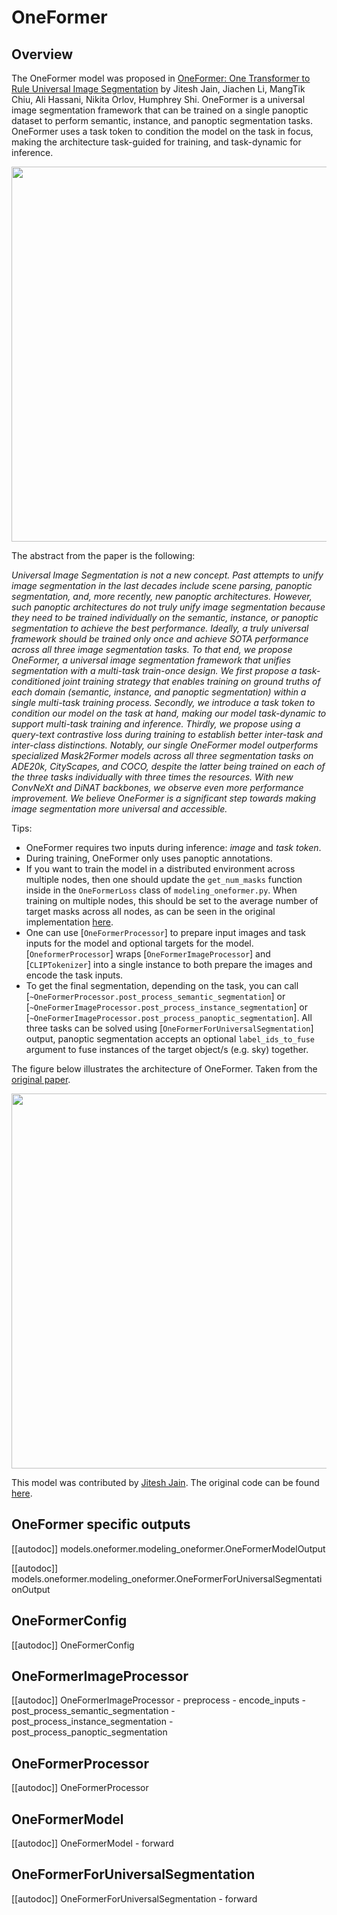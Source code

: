 <!--Copyright 2022 The HuggingFace Team. All rights reserved.

Licensed under the Apache License, Version 2.0 (the "License"); you may not use this file except in compliance with
the License. You may obtain a copy of the License at

http://www.apache.org/licenses/LICENSE-2.0

Unless required by applicable law or agreed to in writing, software distributed under the License is distributed on
an "AS IS" BASIS, WITHOUT WARRANTIES OR CONDITIONS OF ANY KIND, either express or implied. See the License for the
specific language governing permissions and limitations under the License.
-->

# OneFormer

## Overview

The OneFormer model was proposed in [OneFormer: One Transformer to Rule Universal Image Segmentation](https://arxiv.org/abs/2211.06220) by Jitesh Jain, Jiachen Li, MangTik Chiu, Ali Hassani, Nikita Orlov, Humphrey Shi. OneFormer is a universal image segmentation framework that can be trained on a single panoptic dataset to perform semantic, instance, and panoptic segmentation tasks. OneFormer uses a task token to condition the model on the task in focus, making the architecture task-guided for training, and task-dynamic for inference.

<img width="600" src="https://huggingface.co/datasets/huggingface/documentation-images/resolve/main/oneformer_teaser.png"/>

The abstract from the paper is the following:

*Universal Image Segmentation is not a new concept. Past attempts to unify image segmentation in the last decades include scene parsing, panoptic segmentation, and, more recently, new panoptic architectures. However, such panoptic architectures do not truly unify image segmentation because they need to be trained individually on the semantic, instance, or panoptic segmentation to achieve the best performance. Ideally, a truly universal framework should be trained only once and achieve SOTA performance across all three image segmentation tasks. To that end, we propose OneFormer, a universal image segmentation framework that unifies segmentation with a multi-task train-once design. We first propose a task-conditioned joint training strategy that enables training on ground truths of each domain (semantic, instance, and panoptic segmentation) within a single multi-task training process. Secondly, we introduce a task token to condition our model on the task at hand, making our model task-dynamic to support multi-task training and inference. Thirdly, we propose using a query-text contrastive loss during training to establish better inter-task and inter-class distinctions. Notably, our single OneFormer model outperforms specialized Mask2Former models across all three segmentation tasks on ADE20k, CityScapes, and COCO, despite the latter being trained on each of the three tasks individually with three times the resources. With new ConvNeXt and DiNAT backbones, we observe even more performance improvement. We believe OneFormer is a significant step towards making image segmentation more universal and accessible.*

Tips:
-  OneFormer requires two inputs during inference: *image* and *task token*. 
- During training, OneFormer only uses panoptic annotations.
- If you want to train the model in a distributed environment across multiple nodes, then one should update the
  `get_num_masks` function inside in the `OneFormerLoss` class of `modeling_oneformer.py`. When training on multiple nodes, this should be
  set to the average number of target masks across all nodes, as can be seen in the original implementation [here](https://github.com/SHI-Labs/OneFormer/blob/33ebb56ed34f970a30ae103e786c0cb64c653d9a/oneformer/modeling/criterion.py#L287).
- One can use [`OneFormerProcessor`] to prepare input images and task inputs for the model and optional targets for the model. [`OneformerProcessor`] wraps [`OneFormerImageProcessor`] and [`CLIPTokenizer`] into a single instance to both prepare the images and encode the task inputs.
- To get the final segmentation, depending on the task, you can call [`~OneFormerProcessor.post_process_semantic_segmentation`] or [`~OneFormerImageProcessor.post_process_instance_segmentation`] or [`~OneFormerImageProcessor.post_process_panoptic_segmentation`]. All three tasks can be solved using [`OneFormerForUniversalSegmentation`] output, panoptic segmentation accepts an optional `label_ids_to_fuse` argument to fuse instances of the target object/s (e.g. sky) together.

The figure below illustrates the architecture of OneFormer. Taken from the [original paper](https://arxiv.org/abs/2211.06220).

<img width="600" src="https://huggingface.co/datasets/huggingface/documentation-images/resolve/main/oneformer_architecture.png"/>

This model was contributed by [Jitesh Jain](https://huggingface.co/praeclarumjj3). The original code can be found [here](https://github.com/SHI-Labs/OneFormer).

## OneFormer specific outputs

[[autodoc]] models.oneformer.modeling_oneformer.OneFormerModelOutput

[[autodoc]] models.oneformer.modeling_oneformer.OneFormerForUniversalSegmentationOutput

## OneFormerConfig

[[autodoc]] OneFormerConfig

## OneFormerImageProcessor

[[autodoc]] OneFormerImageProcessor
    - preprocess
    - encode_inputs
    - post_process_semantic_segmentation
    - post_process_instance_segmentation
    - post_process_panoptic_segmentation

## OneFormerProcessor

[[autodoc]] OneFormerProcessor

## OneFormerModel

[[autodoc]] OneFormerModel
    - forward

## OneFormerForUniversalSegmentation

[[autodoc]] OneFormerForUniversalSegmentation
    - forward
    
